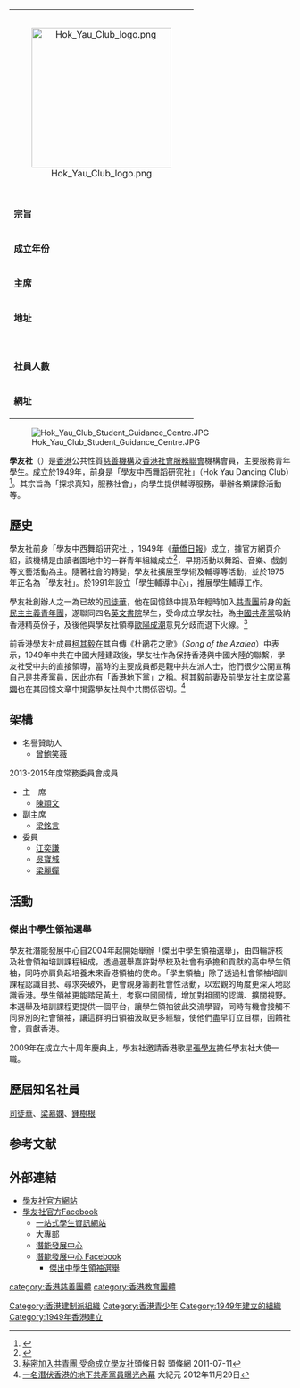 {| class="toccolours" style="float: right; margin-left: 1em; width: 25em; font-size: 85%;" cellspacing="2"
|colspan="2" style="padding: 1em 0; text-align:center;"| 
[[File:Hok_Yau_Club_logo.png|250px]]
|- style="vertical-align:top;"
|style="font-weight:bold"|宗旨
|探求真知、服務社會
|- style="vertical-align:top;"
|style="font-weight:bold"|成立年份
|1949年4月
|- style="vertical-align:top;"
|style="font-weight:bold"|主席
|陳穎文

|- style="vertical-align:top;"
|style="font-weight:bold"|地址
|'''''總社''''' 
|- style="vertical-align:top;"
|style="font-weight:bold"|
|[[九龍|九龍]][[深水埗|深水埗]][[長沙灣道|長沙灣道]]141號[[長利商業大廈|長利商業大廈]]13樓
|- style="vertical-align:top;"
|style="font-weight:bold"|
|- style="vertical-align:top;"
|style="font-weight:bold"|
|'''''學生輔導中心''''' 
|- style="vertical-align:top;"
|style="font-weight:bold"|
|九龍[[長沙灣|長沙灣]][[麗閣邨|麗閣邨]][[麗荷樓|麗荷樓]]129號地下
|- style="vertical-align:top;"
|style="font-weight:bold"|社員人數
|約1,000人
|- style="vertical-align:top;"
|style="font-weight:bold"|網址
|[http://www.hyc.org.hk hyc.org.hk]{{Wayback|url=http://www.hyc.org.hk/ |date=20070623064658 }}
|}

[[File:Hok_Yau_Club_Student_Guidance_Centre.JPG|thumb]]

'''學友社'''（{{lang-en|'''Hok Yau Club'''}}）是[[香港|香港]]公共性質[[慈善機構|慈善機構]]及[[香港社會服務聯會|香港社會服務聯會]]機構會員，主要服務青年學生。成立於1949年，前身是「學友中西舞蹈研究社」（Hok Yau Dancing Club）<ref>{{cite news |language=zh-hk |url=http://hk.apple.nextmedia.com/template/apple/art_main.php?iss_id=20110103&sec_id=4104&subsec_id=11866&art_id=14829522 |title=創辦學友社　奠社運基礎 |publisher=[http://hk.apple.nextmedia.com 蘋果日報] |accessdate=2011年1月3日 |archive-date=2011年1月6日 |archive-url=https://web.archive.org/web/20110106053744/http://hk.apple.nextmedia.com/template/apple/art_main.php?iss_id=20110103&sec_id=4104&subsec_id=11866&art_id=14829522 |dead-url=no }}</ref>。其宗旨為「探求真知，服務社會」，向學生提供輔導服務，舉辦各類課餘活動等。

==歷史==
學友社前身「學友中西舞蹈研究社」，1949年《[[華僑日報|華僑日報]]》成立，據官方網頁介紹，該機構是由讀者園地中的一群青年組織成立<ref>{{cite news |language=zh-hk |url=http://hk.apple.nextmedia.com/template/apple/art_main.php?iss_id=20110103&sec_id=4104&subsec_id=11866&art_id=14829522 |title=創辦學友社　奠社運基礎 |publisher=[[蘋果日報_(香港)|''hk.apple.nextmedia.com'']] |date=2011-01-03 |accessdate=2011-01-03 |archive-date=2011-01-06 |archive-url=https://web.archive.org/web/20110106053744/http://hk.apple.nextmedia.com/template/apple/art_main.php?iss_id=20110103&sec_id=4104&subsec_id=11866&art_id=14829522 |dead-url=no }}</ref>，早期活動以舞蹈、音樂、戲劇等文藝活動為主。隨著社會的轉變，學友社擴展至學術及輔導等活動，並於1975年正名為「學友社」。於1991年設立「學生輔導中心」，推展學生輔導工作。

學友社創辦人之一為已故的[[司徒華|司徒華]]，他在回憶錄中提及年輕時加入[[中國共產主義青年團|共青團]]前身的[[新民主主義青年團|新民主主義青年團]]，遂聯同四名[[英文書院|英文書院]]學生，受命成立學友社，為[[中國共產黨|中國共產黨]]吸納香港精英份子，及後他與學友社領導[[歐陽成潮|歐陽成潮]]意見分歧而退下火線。<ref>[http://news.hkheadline.com/dailynews/content_hk/2011/07/11/154235.asp 秘密加入共青團 受命成立學友社]頭條日報 頭條網  2011-07-11</ref>

前香港學友社成員[[柯其毅|柯其毅]]在其自傳《杜鵑花之歌》（''Song of the Azalea''）中表示，1949年中共在中國大陸建政後，學友社作為保持香港與中國大陸的聯繫，學友社受中共的直接領導，當時的主要成員都是親中共左派人士，他們很少公開宣稱自己是共產黨員，因此亦有「香港地下黨」之稱。柯其毅前妻及前學友社主席[[梁慕嫻|梁慕嫻]]也在其回憶文章中揭露學友社與中共關係密切。<ref>[http://www.epochtimes.com/b5/12/11/29/n3741035.htm%E4%B8%80%E5%90%8D%E6%BD%9B%E4%BC%8F%E9%A6%99%E6%B8%AF%E7%9A%84%E5%9C%B0%E4%B8%8B%E5%85%B1%E7%94%A2%E9%BB%A8%E5%93%A1%E6%9B%9D%E5%85%89%E5%85%A7%E5%B9%95-.html 一名潛伏香港的地下共產黨員曝光內幕] {{Wayback|url=http://www.epochtimes.com/b5/12/11/29/n3741035.htm%E4%B8%80%E5%90%8D%E6%BD%9B%E4%BC%8F%E9%A6%99%E6%B8%AF%E7%9A%84%E5%9C%B0%E4%B8%8B%E5%85%B1%E7%94%A2%E9%BB%A8%E5%93%A1%E6%9B%9D%E5%85%89%E5%85%A7%E5%B9%95-.html |date=20121202045105 }}大紀元 2012年11月29日</ref>

==架構==
* 名譽贊助人
** [[曾鮑笑薇|曾鮑笑薇]]

2013-2015年度常務委員會成員
*主　席
** [[陳穎文|陳穎文]]
*副主席
** [[梁銘言|梁銘言]]
*委員
** [[江奕謙|江奕謙]]
** [[吳寶城|吳寶城]]
** [[梁麗嬋|梁麗嬋]]

==活動==
===傑出中學生領袖選舉===
學友社潛能發展中心自2004年起開始舉辦「傑出中學生領袖選舉」，由四輪評核及社會領袖培訓課程組成，透過選舉嘉許對學校及社會有承擔和貢獻的高中學生領袖，同時亦肩負起培養未來香港領袖的使命。「學生領袖」除了透過社會領袖培訓課程認識自我、尋求突破外，更會親身籌劃社會性活動，以宏觀的角度更深入地認識香港。學生領袖更能踏足黃土，考察中國國情，增加對祖國的認識、擴闊視野。本選舉及培訓課程更提供一個平台，讓學生領袖彼此交流學習，同時有機會接觸不同界別的社會領袖，讓這群明日領袖汲取更多經驗，使他們盡早訂立目標，回饋社會，貢獻香港。

2009年在成立六十周年慶典上，學友社邀請香港歌星[[張學友|張學友]]擔任學友社大使一職。

==歷屆知名社員==
[[司徒華|司徒華]]、[[梁慕嫻|梁慕嫻]]、[[鍾樹根|鍾樹根]]

==参考文献==
{{Reflist}}

==外部連結==
* [http://www.hyc.org.hk/news/index.php 學友社官方網站]{{Wayback|url=http://www.hyc.org.hk/news/index.php |date=20070623112937 }}
*[https://www.facebook.com/hyc.org.hk/ 學友社官方Facebook] {{Wayback|url=https://www.facebook.com/hyc.org.hk/ |date=20191123050745 }}
**[http://student.hk/site/ 一站式學生資訊網站]{{Wayback|url=http://student.hk/site/ |date=20160530075130 }}
**[https://web.archive.org/web/20160530063909/http://hyc.org.hk/tsd/ 大專部]
** [http://hyc.org.hk/pdcentre/ 潛能發展中心]{{Wayback|url=http://hyc.org.hk/pdcentre/ |date=20101124005659 }}
**[https://www.facebook.com/hycpdcentre/ 潛能發展中心 Facebook ]
***[http://hyc.org.hk/osl/ 傑出中學生領袖選舉]{{Wayback|url=http://hyc.org.hk/osl/ |date=20160529030504 }}

[[Category:香港建制派組織|Category:香港建制派組織]]
[[category:香港慈善團體|category:香港慈善團體]]
[[category:香港教育團體|category:香港教育團體]]
[[Category:香港青少年|Category:香港青少年]]
[[Category:1949年建立的組織|Category:1949年建立的組織]]
[[Category:1949年香港建立|Category:1949年香港建立]]